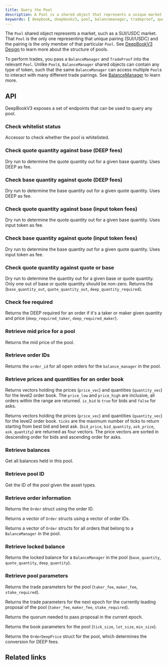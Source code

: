```yaml
---
title: Query the Pool
description: A Pool is a shared object that represents a unique market pair, such as SUI/USDC. 
keywords: [ deepbook, deepbookv3, pool, balancemanager, tradeproof, query a pool, query pool, whitelist status, base quantity against quote, quote quantity against base, DEEP fees, input token fees, quote quantity against quote or base, check fee required, reserve mid price, reserve pool mid price ]
---
```


The `Pool` shared object represents a market, such as a SUI/USDC market. That `Pool` is the only one representing that unique pairing (SUI/USDC) and the pairing is the only member of that particular `Pool`. See [DeepBookV3 Design](./design.mdx#pool) to learn more about the structure of pools.

To perform trades, you pass a `BalanceManager` and `TradeProof` into the relevant `Pool`. Unlike `Pool`s, `BalanceManager` shared objects can contain any type of token, such that the same `BalanceManager` can access multiple `Pool`s to interact with many different trade pairings. See [BalanceManager](./balance-manager.mdx) to learn more.

## API

DeepBookV3 exposes a set of endpoints that can be used to query any pool.

### Check whitelist status

Accessor to check whether the pool is whitelisted.

<ImportContent source="packages/deepbook/sources/pool.move" mode="code" org="MystenLabs" repo="deepbookv3" fun="whitelisted" noComments />

### Check quote quantity against base (DEEP fees)

Dry run to determine the quote quantity out for a given base quantity. Uses DEEP as fee.

<ImportContent source="packages/deepbook/sources/pool.move" mode="code" org="MystenLabs" repo="deepbookv3" fun="get_quote_quantity_out" noComments />

### Check base quantity against quote (DEEP fees)

Dry run to determine the base quantity out for a given quote quantity. Uses DEEP as fee.

<ImportContent source="packages/deepbook/sources/pool.move" mode="code" org="MystenLabs" repo="deepbookv3" fun="get_base_quantity_out" noComments />

### Check quote quantity against base (input token fees)

Dry run to determine the quote quantity out for a given base quantity. Uses input token as fee.

<ImportContent source="packages/deepbook/sources/pool.move" mode="code" org="MystenLabs" repo="deepbookv3" fun="get_quote_quantity_out_input_fee" noComments />

### Check base quantity against quote (input token fees)

Dry run to determine the base quantity out for a given quote quantity. Uses input token as fee.

<ImportContent source="packages/deepbook/sources/pool.move" mode="code" org="MystenLabs" repo="deepbookv3" fun="get_base_quantity_out_input_fee" noComments />

### Check quote quantity against quote or base

Dry run to determine the quantity out for a given base or quote quantity. Only one out of base or quote quantity should be non-zero. Returns the (`base_quantity_out`, `quote_quantity_out`, `deep_quantity_required`).

<ImportContent source="packages/deepbook/sources/pool.move" mode="code" org="MystenLabs" repo="deepbookv3" fun="get_quantity_out" noComments />

### Check fee required

Returns the DEEP required for an order if it's a taker or maker given quantity and price (`deep_required_taker`, `deep_required_maker`).

<ImportContent source="packages/deepbook/sources/pool.move" mode="code" org="MystenLabs" repo="deepbookv3" fun="get_order_deep_required" noComments />

### Retrieve mid price for a pool

Returns the mid price of the pool.

<ImportContent source="packages/deepbook/sources/pool.move" mode="code" org="MystenLabs" repo="deepbookv3" fun="mid_price" noComments />

### Retrieve order IDs

Returns the `order_id` for all open orders for the `balance_manager` in the pool.

<ImportContent source="packages/deepbook/sources/pool.move" mode="code" org="MystenLabs" repo="deepbookv3" fun="account_open_orders" noComments />

### Retrieve prices and quantities for an order book

Returns vectors holding the prices (`price_vec`) and quantities (`quantity_vec`) for the level2 order book. The `price_low` and `price_high` are inclusive, all orders within the range are returned. `is_bid` is `true` for bids and `false` for asks.

<ImportContent source="packages/deepbook/sources/pool.move" mode="code" org="MystenLabs" repo="deepbookv3" fun="get_level2_range" noComments />

Returns vectors holding the prices (`price_vec`) and quantities (`quantity_vec`) for the level2 order book. `ticks` are the maximum number of ticks to return starting from best bid and best ask. (`bid_price`, `bid_quantity`, `ask_price`, `ask_quantity`) are returned as four vectors. The price vectors are sorted in descending order for bids and ascending order for asks.

<ImportContent source="packages/deepbook/sources/pool.move" mode="code" org="MystenLabs" repo="deepbookv3" fun="get_level2_ticks_from_mid" noComments />

### Retrieve balances

Get all balances held in this pool.

<ImportContent source="packages/deepbook/sources/pool.move" mode="code" org="MystenLabs" repo="deepbookv3" fun="vault_balances" noComments />

### Retrieve pool ID

Get the ID of the pool given the asset types.

<ImportContent source="packages/deepbook/sources/pool.move" mode="code" org="MystenLabs" repo="deepbookv3" fun="get_pool_id_by_asset" noComments />

### Retrieve order information

Returns the `Order` struct using the order ID.

<ImportContent source="packages/deepbook/sources/pool.move" mode="code" org="MystenLabs" repo="deepbookv3" fun="get_order" noComments />

Returns a vector of `Order` structs using a vector of order IDs.

<ImportContent source="packages/deepbook/sources/pool.move" mode="code" org="MystenLabs" repo="deepbookv3" fun="get_orders" noComments />

Returns a vector of `Order` structs for all orders that belong to a `BalanceManager` in the pool.

<ImportContent source="packages/deepbook/sources/pool.move" mode="code" org="MystenLabs" repo="deepbookv3" fun="get_account_order_details" noComments />

### Retrieve locked balance

Returns the locked balance for a `BalanceManager` in the pool (`base_quantity`, `quote_quantity`, `deep_quantity`).

<ImportContent source="packages/deepbook/sources/pool.move" mode="code" org="MystenLabs" repo="deepbookv3" fun="locked_balance" noComments />

### Retrieve pool parameters

Returns the trade parameters for the pool (`taker_fee`, `maker_fee`, `stake_required`).

<ImportContent source="packages/deepbook/sources/pool.move" mode="code" org="MystenLabs" repo="deepbookv3" fun="pool_trade_params" noComments />

Returns the trade parameters for the next epoch for the currently leading proposal of the pool (`taker_fee`, `maker_fee`, `stake_required`).

<ImportContent source="packages/deepbook/sources/pool.move" mode="code" org="MystenLabs" repo="deepbookv3" fun="pool_trade_params_next" noComments />

Returns the quorum needed to pass proposal in the current epoch.

<ImportContent source="packages/deepbook/sources/pool.move" mode="code" org="MystenLabs" repo="deepbookv3" fun="quorum" noComments />

Returns the book parameters for the pool (`tick_size`, `lot_size`, `min_size`).

<ImportContent source="packages/deepbook/sources/pool.move" mode="code" org="MystenLabs" repo="deepbookv3" fun="pool_book_params" noComments />

Returns the `OrderDeepPrice` struct for the pool, which determines the conversion for DEEP fees.

<ImportContent source="packages/deepbook/sources/pool.move" mode="code" org="MystenLabs" repo="deepbookv3" fun="get_order_deep_price" noComments />

## Related links

<RelatedLink href="https://github.com/MystenLabs/deepbookv3" label="DeepBookV3 repository" desc="The DeepBookV3 repository on GitHub." />